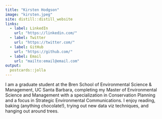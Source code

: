 ```yaml
---
title: "Kirsten Hodgson"
image: "kirsten.jpeg"
site: distill::distill_website
links:
  - label: LinkedIn
    url: "https://linkedin.com/"
  - label: Twitter
    url: "https://twitter.com/"
  - label: GitHub
    url: "https://github.com/"
  - label: Email
    url: "mailto:email@email.com"
output:
  postcards::jolla
---
```

 
I am a graduate student at the Bren School of Environmental Science & Management, UC Santa Barbara, completing my Master of Environmental Science and Management with a specialization in Conservation Planning and a focus in Strategic Environmental Communications. I enjoy reading, baking (anything chocolate!), trying out new data viz techniques, and hanging out around trees.
